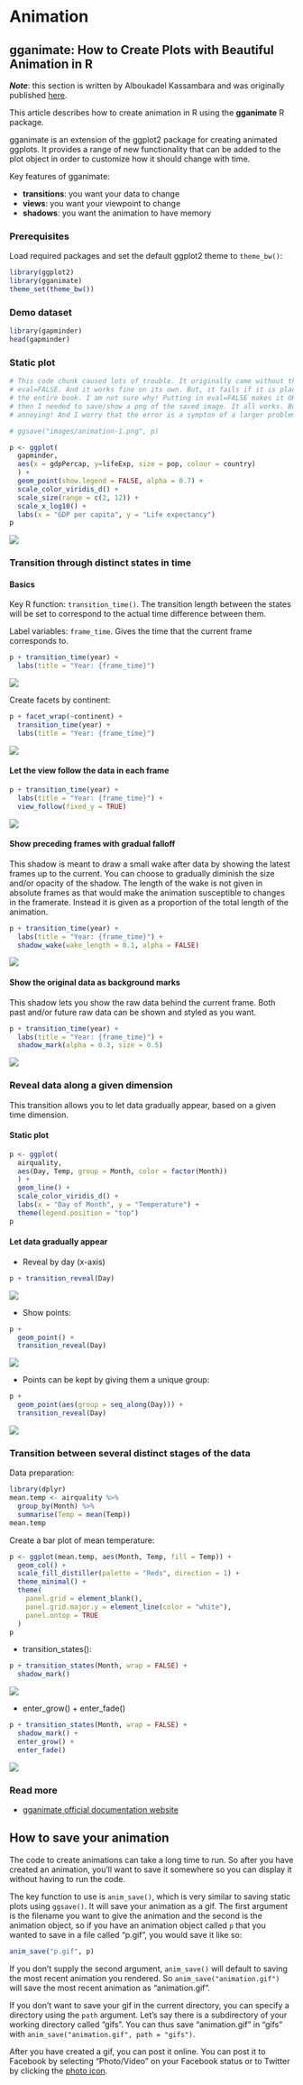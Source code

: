 # Animation

<!-- AR: Every code chunk that creates an animation has eval = FALSE to save on
build time; the book then displays a saved gif (use anim_save()) that is the result of that code chunk. -->

## gganimate: How to Create Plots with Beautiful Animation in R

***Note***: this section is written by Alboukadel Kassambara and was originally published [here](https://www.datanovia.com/en/blog/gganimate-how-to-create-plots-with-beautiful-animation-in-r/).

This article describes how to create animation in R using the **gganimate** R package.

gganimate is an extension of the ggplot2 package for creating animated ggplots. It provides a range of new functionality that can be added to the plot object in order to customize how it should change with time.

Key features of gganimate:

- **transitions**: you want your data to change
- **views**: you want your viewpoint to change
- **shadows**: you want the animation to have memory

### Prerequisites

Load required packages and set the default ggplot2 theme to `theme_bw()`:

```r
library(ggplot2)
library(gganimate)
theme_set(theme_bw())
```

### Demo dataset

```r
library(gapminder)
head(gapminder)
```

### Static plot

```r
# This code chunk caused lots of trouble. It originally came without the
# eval=FALSE. And it works fine on its own. But, it fails if it is placed into
# the entire book. I am not sure why! Putting in eval=FALSE makes it OK. But
# then I needed to save/show a png of the saved image. It all works. But it is
# annoying! And I worry that the error is a sympton of a larger problem.

# ggsave("images/animation-1.png", p)

p <- ggplot(
  gapminder,
  aes(x = gdpPercap, y=lifeExp, size = pop, colour = country)
  ) +
  geom_point(show.legend = FALSE, alpha = 0.7) +
  scale_color_viridis_d() +
  scale_size(range = c(2, 12)) +
  scale_x_log10() +
  labs(x = "GDP per capita", y = "Life expectancy")
p
```

![](images/animation-1.png)

### Transition through distinct states in time

#### Basics

Key R function: `transition_time()`. The transition length between the states will be set to correspond to the actual time difference between them.

Label variables: `frame_time`. Gives the time that the current frame corresponds to.

```r
p + transition_time(year) +
  labs(title = "Year: {frame_time}")
```

![](images/gifs/basics.gif)

Create facets by continent:

```r
p + facet_wrap(~continent) +
  transition_time(year) +
  labs(title = "Year: {frame_time}")
```

![](images/gifs/facet_continent.gif)

#### Let the view follow the data in each frame

```r
p + transition_time(year) +
  labs(title = "Year: {frame_time}") +
  view_follow(fixed_y = TRUE)
```

![](images/gifs/view_follow_data.gif)

#### Show preceding frames with gradual falloff

This shadow is meant to draw a small wake after data by showing the latest frames up to the current. You can choose to gradually diminish the size and/or opacity of the shadow. The length of the wake is not given in absolute frames as that would make the animation susceptible to changes in the framerate. Instead it is given as a proportion of the total length of the animation.

```r
p + transition_time(year) +
  labs(title = "Year: {frame_time}") +
  shadow_wake(wake_length = 0.1, alpha = FALSE)
```

![](images/gifs/gradual_falloff.gif)

#### Show the original data as background marks

This shadow lets you show the raw data behind the current frame. Both past and/or future raw data can be shown and styled as you want.

```r
p + transition_time(year) +
  labs(title = "Year: {frame_time}") +
  shadow_mark(alpha = 0.3, size = 0.5)
```

![](images/gifs/background_marks.gif)

### Reveal data along a given dimension

This transition allows you to let data gradually appear, based on a given time dimension.

#### Static plot

```r
p <- ggplot(
  airquality,
  aes(Day, Temp, group = Month, color = factor(Month))
  ) +
  geom_line() +
  scale_color_viridis_d() +
  labs(x = "Day of Month", y = "Temperature") +
  theme(legend.position = "top")
p
```

#### Let data gradually appear

- Reveal by day (x-axis)

```r
p + transition_reveal(Day)
```

![](images/gifs/reveal_by_day.gif)

- Show points:

```r
p + 
  geom_point() +
  transition_reveal(Day)
```

![](images/gifs/show_points.gif)

- Points can be kept by giving them a unique group:

```r
p + 
  geom_point(aes(group = seq_along(Day))) +
  transition_reveal(Day)
```

![](images/gifs/unique_group.gif)

### Transition between several distinct stages of the data

Data preparation:

```r
library(dplyr)
mean.temp <- airquality %>%
  group_by(Month) %>%
  summarise(Temp = mean(Temp))
mean.temp
```

Create a bar plot of mean temperature:

```r
p <- ggplot(mean.temp, aes(Month, Temp, fill = Temp)) +
  geom_col() +
  scale_fill_distiller(palette = "Reds", direction = 1) +
  theme_minimal() +
  theme(
    panel.grid = element_blank(),
    panel.grid.major.y = element_line(color = "white"),
    panel.ontop = TRUE
  )
p
```

- transition_states():

```r
p + transition_states(Month, wrap = FALSE) +
  shadow_mark()
```

![](images/gifs/transition_states.gif)

- enter_grow() + enter_fade()

```r
p + transition_states(Month, wrap = FALSE) +
  shadow_mark() +
  enter_grow() +
  enter_fade()
```

![](images/gifs/enter_grow.gif)

<!-- ### Save animation -->

<!-- If you need to save the animation for later use you can use the ``anim_save()`` function. -->

<!-- It works much like ``ggsave()`` from ggplot2 and automatically grabs the last rendered animation if you do not specify one directly. -->

<!-- Example of usage: -->

<!-- AR: the blog post has no example so I wrote a different section below called "How to save your animation" -->

### Read more

- [gganimate official documentation website](https://gganimate.com/index.html)

## How to save your animation

The code to create animations can take a long time to run.  So after you have created an animation, you'll want to save it somewhere so you can display it without having to run the code.  

<!-- AR: if ggsave() is not discussed before now, it may be helpful to add. -->

The key function to use is `anim_save()`, which is very similar to saving static plots using `ggsave()`.  It will save your animation as a gif.  The first argument is the filename you want to give the animation and the second is the animation object, so if you have an animation object called `p` that you wanted to save in a file called "p.gif", you would save it like so:

```r
anim_save("p.gif", p)
```

If you don't supply the second argument, `anim_save()` will default to saving the most recent animation you rendered.  So `anim_save("animation.gif")` will save the most recent animation as "animation.gif".

If you don't want to save your gif in the current directory, you can specify a directory using the `path` argument. Let's say there is a subdirectory of your working directory called "gifs".  You can thus save "animation.gif" in "gifs" with `anim_save("animation.gif", path = "gifs")`.

After you have created a gif, you can post it online.  You can post it to Facebook by selecting "Photo/Video" on your Facebook status or to Twitter by clicking the [photo icon](https://help.twitter.com/en/using-twitter/tweeting-gifs-and-pictures).
